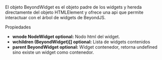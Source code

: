 
<Title>Objeto BeyondWidget</Title>

El objeto BeyondWidget es el objeto padre de los widgets y hereda directamente del objeto <ELink to="https://developer.mozilla.org/es/docs/Web/API/HTMLElement">HTMLElement</ELink> y ofrece una api que permite interactuar con el árbol de widgets de BeyondJS.

<SubTitle>Propiedades</SubTitle>

-   **wnode <Link to="/docs/api/NodeWidget">NodeWidget</Link> optional:** Nodo html del widget.
-   **wchildren <Link to="/docs/api/BeyondWidget">(BeyondWidget)[]</Link> optional:** Lista de widgets contenidos
-   **parent <Link to="/docs/api/BeyondWidget">BeyondWidget</Link> optional:** Widget contenedor, retorna undefined sino existe un widget como contenedor.
